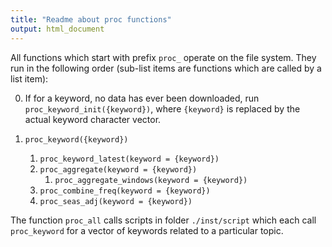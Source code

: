 ```yaml
---
title: "Readme about proc functions"
output: html_document
---
```


All functions which start with prefix `proc_` operate on the file system. They run in the following order (sub-list
 items are functions which are
 called by a list item):

0. If for a keyword, no data has ever been downloaded, run `proc_keyword_init({keyword})`, where `{keyword}` is
 replaced by the actual keyword character vector.

1. `proc_keyword({keyword})`
    1. `proc_keyword_latest(keyword = {keyword})`
    2. `proc_aggregate(keyword = {keyword})`
        1. `proc_aggregate_windows(keyword = {keyword})`
    3. `proc_combine_freq(keyword = {keyword})`
    4. `proc_seas_adj(keyword = {keyword})`

The function `proc_all` calls scripts in folder `./inst/script` which each call `proc_keyword` for a vector of
 keywords related to a particular topic.